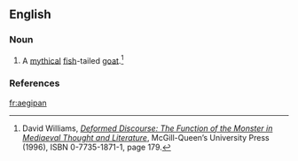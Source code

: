 ==English==

===Noun===
{{en-noun|pl=aegipans|pl2=aegipanes}}

# {{mythology}} A [[myth]]ical [[fish]]-tailed [[goat]].<ref>David Williams, ''[http://books.google.com/books?id=Ohj0ouRqorgC Deformed Discourse: The Function of the Monster in Mediaeval Thought and Literature]'', McGill-Queen’s University Press (1996), ISBN 0-7735-1871-1, page 179.</ref>

===References===
<references />

[[fr:aegipan]]